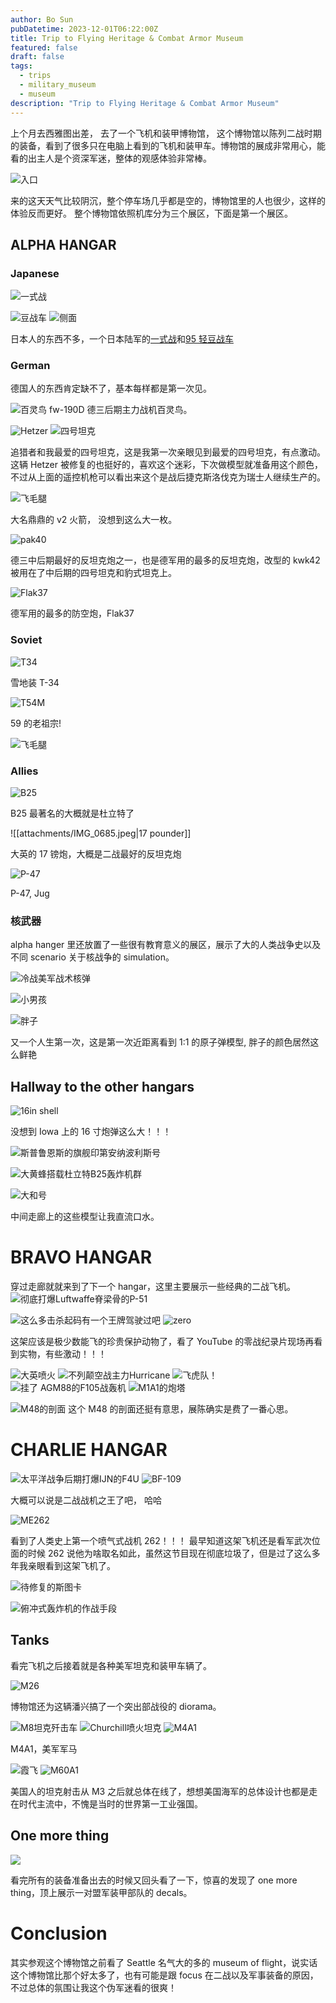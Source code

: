 ```yaml
---
author: Bo Sun
pubDatetime: 2023-12-01T06:22:00Z
title: Trip to Flying Heritage & Combat Armor Museum
featured: false
draft: false
tags:
  - trips
  - military_museum
  - museum
description: "Trip to Flying Heritage & Combat Armor Museum"
---
```


上个月去西雅图出差， 去了一个飞机和装甲博物馆， 这个博物馆以陈列二战时期的装备，看到了很多只在电脑上看到的飞机和装甲车。博物馆的展成非常用心，能看的出主人是个资深军迷，整体的观感体验非常棒。

![入口](/attachments/IMG_3761.jpeg)

来的这天天气比较阴沉，整个停车场几乎都是空的，博物馆里的人也很少，这样的体验反而更好。
整个博物馆依照机库分为三个展区，下面是第一个展区。

## ALPHA HANGAR

### Japanese

![一式战](/attachments/IMG_0657.jpeg)

![豆战车](/attachments/IMG_0655.jpeg)
![侧面](/attachments/485D6311-C689-4683-AA59-AE6E6F45C975_1_105_c.jpeg)

日本人的东西不多，一个日本陆军的[一式战](https://en.wikipedia.org/wiki/Nakajima_Ki-43_Hayabusa)和[95 轻豆战车](https://en.wikipedia.org/wiki/Type_95_Ha-Go_light_tank)

### German

德国人的东西肯定缺不了，基本每样都是第一次见。

![百灵鸟 fw-190D](/attachments/IMG_0654.jpeg)
德三后期主力战机百灵鸟。

![Hetzer](/attachments/IMG_0721.jpeg)
![四号坦克](/attachments/IMG_0658.jpeg)

追猎者和我最爱的四号坦克，这是我第一次亲眼见到最爱的四号坦克，有点激动。这辆 Hetzer 被修复的也挺好的，喜欢这个迷彩，下次做模型就准备用这个颜色，不过从上面的遥控机枪可以看出来这个是战后捷克斯洛伐克为瑞士人继续生产的。

![飞毛腿](/attachments/IMG_0670.jpeg)

大名鼎鼎的 v2 火箭， 没想到这么大一枚。

![pak40](/attachments/IMG_0683.jpeg)

德三中后期最好的反坦克炮之一，也是德军用的最多的反坦克炮，改型的 kwk42 被用在了中后期的四号坦克和豹式坦克上。

![Flak37](/attachments/IMG_0687.jpeg)

德军用的最多的防空炮，Flak37

### Soviet

![T34](/attachments/IMG_0728.jpeg)

雪地装 T-34

![T54M](/attachments/IMG_0726.jpeg)

59 的老祖宗!

![飞毛腿](/attachments/4896CB47-D7F9-4062-B963-8E62896111E4_1_105_c.jpeg)

### Allies

![B25](/attachments/IMG_0697.jpeg)

B25 最著名的大概就是杜立特了

![[attachments/IMG_0685.jpeg|17 pounder]]

大英的 17 镑炮，大概是二战最好的反坦克炮

![P-47](/attachments/IMG_0709.jpeg)

P-47, Jug

### 核武器

alpha hanger 里还放置了一些很有教育意义的展区，展示了大的人类战争史以及不同 scenario 关于核战争的 simulation。

![冷战美军战术核弹](/attachments/IMG_0730.jpeg)

![小男孩](/attachments/FDE3C8D5-566E-420C-9098-431640BFEC3C_4_5005_c.jpeg)

![胖子](/attachments/0B1423EB-BDC0-47D9-89A2-CC8395F9B32B_1_105_c.jpeg)

又一个人生第一次，这是第一次近距离看到 1:1 的原子弹模型, 胖子的颜色居然这么鲜艳

## Hallway to the other hangars

![16in shell](/attachments/FB521362-C638-461D-B61A-648982B27963_1_201_a.jpeg)

没想到 Iowa 上的 16 寸炮弹这么大！！！

![斯普鲁恩斯的旗舰印第安纳波利斯号](/attachments/IMG_0741.jpeg)

![大黄蜂搭载杜立特B25轰炸机群](/attachments/IMG_0744.jpeg)

![大和号](/attachments/IMG_0742.jpeg)

中间走廊上的这些模型让我直流口水。

# BRAVO HANGAR

穿过走廊就就来到了下一个 hangar，这里主要展示一些经典的二战飞机。
![彻底打爆Luftwaffe脊梁骨的P-51](/attachments/IMG_0747.jpeg)

![这么多击杀起码有一个王牌驾驶过吧](/attachments/IMG_0751.jpeg)
![zero](/attachments/IMG_0755.jpeg)

这架应该是极少数能飞的珍贵保护动物了，看了 YouTube 的零战纪录片现场再看到实物，有些激动！！！

![大英喷火](/attachments/IMG_0769.jpeg)
![不列颠空战主力Hurricane](/attachments/IMG_3861.jpeg)
![飞虎队！](/attachments/IMG_0785.jpeg)
![挂了 AGM88的F105战轰机](/attachments/IMG_0788.jpeg)
![M1A1的炮塔](/attachments/IMG_0760.jpeg)

![M48的剖面](/attachments/IMG_0767.jpeg)
这个 M48 的剖面还挺有意思，展陈确实是费了一番心思。

# CHARLIE HANGAR

![太平洋战争后期打爆IJN的F4U](/attachments/IMG_0792.jpeg)
![BF-109](/attachments/IMG_0797.jpeg)

大概可以说是二战战机之王了吧， 哈哈

![ME262](/attachments/IMG_0802.jpeg)

看到了人类史上第一个喷气式战机 262！！！ 最早知道这架飞机还是看军武次位面的时候 262 说他为啥取名如此，虽然这节目现在彻底垃圾了，但是过了这么多年我亲眼看到这架飞机了。

![待修复的斯图卡](/attachments/IMG_0804.jpeg)

![俯冲式轰炸机的作战手段](/attachments/IMG_0808.jpeg)

## Tanks

看完飞机之后接着就是各种美军坦克和装甲车辆了。

![M26](/attachments/IMG_0810.jpeg)

博物馆还为这辆潘兴搞了一个突出部战役的 diorama。

![M8坦克歼击车](/attachments/IMG_0814.jpeg)
![Churchill喷火坦克](/attachments/IMG_0816.jpeg)
![M4A1](/attachments/IMG_0819.jpeg)

M4A1，美军军马

![霞飞](/attachments/IMG_0826.jpeg)
![M60A1](/attachments/IMG_0830.jpeg)

美国人的坦克射击从 M3 之后就总体在线了，想想美国海军的总体设计也都是走在时代主流中，不愧是当时的世界第一工业强国。

## One more thing

![](/attachments/IMG_0858.jpeg)

看完所有的装备准备出去的时候又回头看了一下，惊喜的发现了 one more thing，顶上展示一对盟军装甲部队的 decals。

# Conclusion

其实参观这个博物馆之前看了 Seattle 名气大的多的 museum of flight，说实话这个博物馆比那个好太多了，也有可能是跟 focus 在二战以及军事装备的原因，不过总体的氛围让我这个伪军迷看的很爽！
